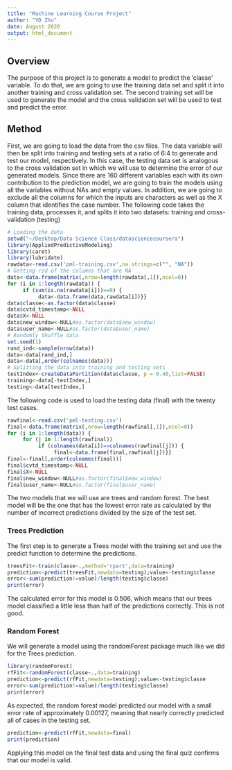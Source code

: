 ```yaml
---
title: "Machine Learning Course Project"
author: "YD Zhu"
date: August 2020
output: html_document
---
```

## Overview
The purpose of this project is to generate a model to predict the 'classe' variable. To do that, we are going to use the training data set and split it into another training and cross validation set. The second training set will be used to generate the model and the cross validation set will be used to test and predict the error. 

## Method
First, we are going to load the data from the csv files. The data variable will then be split into training and testing sets at a ratio of 6:4 to generate and test our model, respectively. In this case, the testing data set is analogous to the cross validation set in which we will use to determine the error of our generated models. 
Since there are 160 different variables each with its own contribution to the prediction model, we are going to train the models using all the variables without NAs and empty values. In addition, we are going to exclude all the columns for which the inputs are characters as well as the X column that identifies the case number. 
The following code takes the training data, processes it, and splits it into two datasets: training and cross-validation (testing)
```r
# Loading the data
setwd("~/Desktop/Data Science Class/datasciencecoursera")
library(AppliedPredictiveModeling)
library(caret)
library(lubridate)
rawdata<-read.csv('pml-training.csv',na.strings=c("", "NA"))
# Getting rid of the columns that are NA
data<-data.frame(matrix(,nrow=length(rawdata[,1]),ncol=0))
for (i in 1:length(rawdata)) {
     if (sum(is.na(rawdata[i]))==0) {
          data<-data.frame(data,rawdata[i])}}
data$classe<-as.factor(data$classe)
data$cvtd_timestamp<-NULL
data$X<-NULL
data$new_window<-NULL#as.factor(data$new_window)
data$user_name<-NULL#as.factor(data$user_name)
# Randomly Shuffle data
set.seed(1)
rand_ind<-sample(nrow(data))
data<-data[rand_ind,]
data<-data[,order(colnames(data))]
# Splitting the data into training and testing sets
testIndex<-createDataPartition(data$classe, p = 0.40,list=FALSE)
training<-data[-testIndex,]
testing<-data[testIndex,]
```
The following code is used to load the testing data (final) with the twenty test cases. 
```r
rawfinal<-read.csv('pml-testing.csv')
final<-data.frame(matrix(,nrow=length(rawfinal[,1]),ncol=0))
for (i in 1:length(data)) {
     for (j in 1:length(rawfinal))
          if (colnames(data[i])==colnames(rawfinal[j])) {
               final<-data.frame(final,rawfinal[j])}}
final<-final[,order(colnames(final))]
final$cvtd_timestamp<-NULL
final$X<-NULL
final$new_window<-NULL#as.factor(final$new_window)
final$user_name<-NULL#as.factor(final$user_name)
```
The two models that we will use are trees and random forest. The best model will be the one that has the lowest error rate as calculated by the number of incorrect predictions divided by the size of the test set.

### Trees Prediction
The first step is to generate a Trees model with the training set and use the predict function to determine the predictions.
```r
treesFit<-train(classe~.,method='rpart',data=training)
prediction<-predict(treesFit,newdata=testing);value<-testing$classe
error<-sum(prediction!=value)/length(testing$classe)
print(error)
```
The calculated error for this model is 0.506, which means that our trees model classified a little less than half of the predictions correctly. This is not good. 

### Random Forest
We will generate a model using the randomForest package much like we did for the Trees prediction. 
```r
library(randomForest)
rfFit<-randomForest(classe~.,data=training)
prediction<-predict(rfFit,newdata=testing);value<-testing$classe
error<-sum(prediction!=value)/length(testing$classe)
print(error)
```
As expected, the random forest model predicted our model with a small error rate of approximately 0.00127, meaning that nearly correctly predicted all of cases in the testing set. 
```r
prediction<-predict(rfFit,newdata=final)
print(prediction)
```
Applying this model on the final test data and using the final quiz confirms that our model is valid. 
